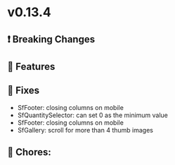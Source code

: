 
<Meta title="Releases/v0.13.x - Latest/v0.13.4 - Latest/Change log" />

# v0.13.4

## ❗ Breaking Changes


## 🚀 Features


## 🐛 Fixes

- SfFooter: closing columns on mobile 
- SfQuantitySelector: can set 0 as the minimum value
- SfFooter: closing columns on mobile
- SfGallery: scroll for more than 4 thumb images

## 🧹 Chores:
